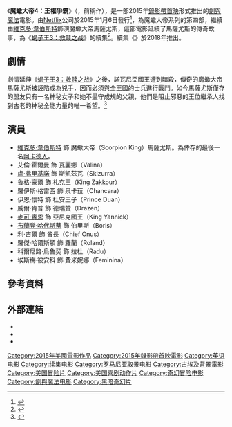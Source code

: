 {{noteTA
|G1=Movie
|G2=Show
|1=zh-cn:蝎子王; zh-hk:蠍子王; zh-tw:魔蠍大帝;
}}
{{Infobox film
| name = 魔蠍大帝4：王權爭霸
| original_name = {{lang|en|''The Scorpion King 4: Quest for Power''}}
| image = The Scorpion King 4 Quest for Power 2015.jpg
| image_size = 190px
| caption = 《魔蠍大帝4：王權爭霸》DVD封面
| director = {{link-en|米克·艾洛特|Mike Elliott (film producer)}}
| producer = 米克·艾洛特<br />奧格登·加文斯基
| writer = 麥克 D.維斯
| starring = [[維克多·韋伯斯特|維克多·韋伯斯特]]<br />艾倫·霍爾曼<br />[[盧·弗里基諾|盧·弗里基諾]]<br />[[魯格·豪爾|魯格·豪爾]]<br />羅伊斯·格雷西<br />伊恩·懷特<br />威爾·肯普<br />[[布蘭登·哈代斯蒂|布蘭登·哈代斯蒂]]<br />[[麥可·賓恩|麥可·賓恩]]
| music = 傑夫·札尼里
| cinematography = Trevor Michael Brown
| editing = 傑夫·麥克沃伊<br />布萊恩·斯科特·斯蒂爾
| distributor = [[環球影業|環球影業]]
| released = {{Film date|2015|1|6|美國}}
| runtime = 104分鐘
| country = {{USA}}
| language = 英語
| preceded_by = 《[[蝎子王3：救赎之战|蝎子王3：救赎之战]]》
| followed_by = 《{{le|魔蠍大帝5：靈魂之書|The Scorpion King: Book of Souls}}》
| cn_name = 蝎子王4：争权夺利
| hk_name = 蝎子王：群雄逐鹿
| tw_name = 魔蠍大帝4：王權爭霸
}}

《'''魔蠍大帝4：王權爭霸'''》（{{lang-en|''The Scorpion King 4: Quest for Power''}}，前稱作{{lang|en|''The Scorpion King: The Lost Throne''}}），是一部2015年[[錄影帶首映|錄影帶首映]]形式推出的[[劍與魔法|劍與魔法]]電影。由[[Netflix|Netflix]]公司於2015年1月6日發行<ref>{{cite web|title=The Scorpion King 4: Quest for Power|url=http://www.imdb.com/title/tt3086386/|work=IMDb|accessdate=2015-01-10|archive-date=2021-05-01|archive-url=https://web.archive.org/web/20210501050843/https://www.imdb.com/title/tt3086386/|dead-url=no}}</ref>，為魔蠍大帝系列的第四部，繼續由[[維克多·韋伯斯特|維克多·韋伯斯特]]飾演魔蠍大帝馬薩尤斯，這部電影延續了馬薩尤斯的傳奇故事，為《[[蝎子王3：救赎之战|蝎子王3：救赎之战]]》的續集<ref>{{cite web|url=http://www.universalstudiosentertainment.com/the-scorpion-king-4-quest-for-power/|title=The Scorpion King 4: Quest for Power (2015)|work=Universal Studios|accessdate=2014-12-04|archive-date=2015-04-07|archive-url=https://web.archive.org/web/20150407141634/http://www.universalstudiosentertainment.com/the-scorpion-king-4-quest-for-power/|dead-url=no}}</ref>。續集《{{le|魔蠍大帝5：靈魂之書|The Scorpion King: Book of Souls}}》於2018年推出。

== 劇情 ==
劇情延伸《[[蝎子王3：救赎之战|蝎子王3：救赎之战]]》之後，諾瓦尼亞國王遭到暗殺，傳奇的魔蠍大帝馬薩尤斯被誣陷成為兇手，因而必須與全王國的士兵進行戰鬥。如今馬薩尤斯僅存的盟友只有一名神秘女子和她不墨守成規的父親，他們是阻止邪惡的王位繼承人找到古老的神秘全能力量的唯一希望。<ref>{{cite web |url=http://app2.atmovies.com.tw/film/fsen43086386/ |title=The Scorpion King: The Lost Throne |publisher=[[環球影業|環球影業]] |date= |accessdate=2017-06-02 |archive-date=2020-08-08 |archive-url=https://web.archive.org/web/20200808204016/http://app2.atmovies.com.tw/film/fsen43086386/ |dead-url=no }}</ref>

== 演員 ==
*[[維克多·韋伯斯特|維克多·韋伯斯特]] 飾 魔蠍大帝（Scorpion King）馬薩尤斯。為倖存的最後一名[[阿卡德帝国|阿卡德人]]。
*艾倫·霍爾曼 飾 瓦麗娜（Valina）
*[[盧·弗里基諾|盧·弗里基諾]] 飾 斯凱茲瓦（Skizurra）
*[[魯格·豪爾|魯格·豪爾]] 飾 札克王（King Zakkour）
*羅伊斯·格雷西 飾 泉卡菈（Chancara）
*伊恩·懷特 飾 杜安王子（Prince Duan）
*威爾·肯普 飾 德瑞贊（Drazen）
*[[麥可·賓恩|麥可·賓恩]] 飾 亞尼克國王（King Yannick）
*[[布蘭登·哈代斯蒂|布蘭登·哈代斯蒂]] 飾 伯里斯（Boris）
*利·吉爾 飾 酋長（Chief Onus）
*羅傑·哈爾斯頓 飾 羅蘭（Roland）
*科爾尼路·烏魯契 飾 拉杜（Radu）
*埃斯梅·彼安科 飾 費米妮娜（Feminina）

== 參考資料 ==
{{Reflist|2}}

==外部連結==
*{{IMDb title|3086386}}
*{{Amg movie|617714}}
*{{rotten-tomatoes|the_scorpion_king_4_quest_for_power}}

{{The Mummy}}
{{DEFAULTSORT:Scorpion King 4: Quest for Power}}
[[Category:2015年美國電影作品|Category:2015年美國電影作品]]
[[Category:2015年錄影帶首映電影|Category:2015年錄影帶首映電影]]
[[Category:英语电影|Category:英语电影]]
[[Category:续集电影|Category:续集电影]]
[[Category:罗马尼亚取景电影|Category:罗马尼亚取景电影]]
[[Category:古埃及背景電影|Category:古埃及背景電影]]
[[Category:美国冒险片|Category:美国冒险片]]
[[Category:美国喜剧动作片|Category:美国喜剧动作片]]
[[Category:奇幻冒险电影|Category:奇幻冒险电影]]
[[Category:劍與魔法电影|Category:劍與魔法电影]]
[[Category:黑暗奇幻片|Category:黑暗奇幻片]]